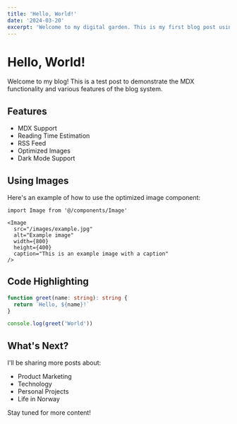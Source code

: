 ```yaml
---
title: 'Hello, World!'
date: '2024-03-20'
excerpt: 'Welcome to my digital garden. This is my first blog post using the new setup.'
---
```


# Hello, World!

Welcome to my blog! This is a test post to demonstrate the MDX functionality and various features of the blog system.

## Features

- MDX Support
- Reading Time Estimation
- RSS Feed
- Optimized Images
- Dark Mode Support

## Using Images

Here's an example of how to use the optimized image component:

```tsx
import Image from '@/components/Image'

<Image
  src="/images/example.jpg"
  alt="Example image"
  width={800}
  height={400}
  caption="This is an example image with a caption"
/>
```

## Code Highlighting

```typescript
function greet(name: string): string {
  return `Hello, ${name}!`
}

console.log(greet('World'))
```

## What's Next?

I'll be sharing more posts about:
- Product Marketing
- Technology
- Personal Projects
- Life in Norway

Stay tuned for more content! 